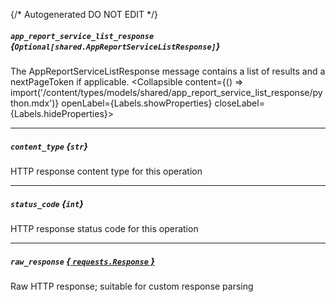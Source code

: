 {/* Autogenerated DO NOT EDIT  */}

##### `app_report_service_list_response` *{`Optional[shared.AppReportServiceListResponse]`}*
The AppReportServiceListResponse message contains a list of results and a nextPageToken if applicable.
<Collapsible content={() => import('/content/types/models/shared/app_report_service_list_response/python.mdx')} openLabel={Labels.showProperties} closeLabel={Labels.hideProperties}>
</Collapsible>

---
##### `content_type` *{`str`}*
HTTP response content type for this operation

---
##### `status_code` *{`int`}*
HTTP response status code for this operation

---
##### `raw_response` [*{ `requests.Response` }*](https://requests.readthedocs.io/en/latest/api/#requests.Response)
Raw HTTP response; suitable for custom response parsing


